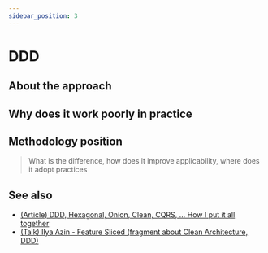 ```yaml
---
sidebar_position: 3
---
```



# DDD

<WIP ticket="1" />

## About the approach

## Why does it work poorly in practice

## Methodology position

> What is the difference, how does it improve applicability, where does it adopt practices

## See also

- [(Article) DDD, Hexagonal, Onion, Clean, CQRS, ... How I put it all together](https://herbertograca.com/2017/11/16/explicit-architecture-01-ddd-hexagonal-onion-clean-cqrs-how-i-put-it-all-together/)
- [(Talk) Ilya Azin - Feature Sliced (fragment about Clean Architecture, DDD)](https://youtu.be/SnzPAr_FJ7w?t=528)